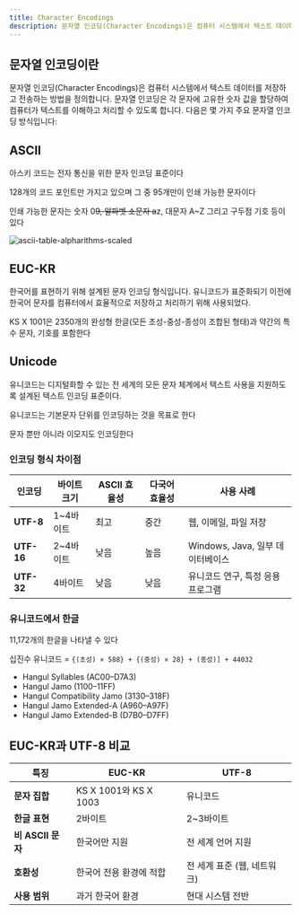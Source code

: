 ```yaml
---
title: Character Encodings
description: 문자열 인코딩(Character Encodings)은 컴퓨터 시스템에서 텍스트 데이터를 저장하고 전송하는 방법을 정의합니다.
---
```



## 문자열 인코딩이란

문자열 인코딩(Character Encodings)은 컴퓨터 시스템에서 텍스트 데이터를 저장하고 전송하는 방법을 정의합니다. 문자열 인코딩은 각 문자에 고유한 숫자 값을 할당하여 컴퓨터가 텍스트를 이해하고 처리할 수 있도록 합니다. 다음은 몇 가지 주요 문자열 인코딩 방식입니다:


## ASCII

아스키 코드는 전자 통신을 위한 문자 인코딩 표준이다

128개의 코드 포인트만 가지고 있으며 그 중 95개만이 인쇄 가능한 문자이다

인쇄 가능한 문자는 숫자 0~~9, 알파벳 소문자 a~~z, 대문자 A\~Z 그리고 구두점 기호 등이 있다

![ascii-table-alpharithms-scaled](../computer-system/assets/ascii-table-alpharithms-scaled.jpg)


## EUC-KR

한국어를 표현하기 위해 설계된 문자 인코딩 형식입니다. 유니코드가 표준화되기 이전에 한국어 문자를 컴퓨터에서 효율적으로 저장하고 처리하기 위해 사용되었다.

KS X 1001은 2350개의 완성형 한글(모든 초성-중성-종성이 조합된 형태)과 약간의 특수 문자, 기호를 포함한다


## Unicode

유니코드는 디지털화할 수 있는 전 세계의 모든 문자 체계에서 텍스트 사용을 지원하도록 설계된 텍스트 인코딩 표준이다.

유니코드는 기본문자 단위를 인코딩하는 것을 목표로 한다

문자 뿐만 아니라 이모지도 인코딩한다


### 인코딩 형식 차이점

| 인코딩        | 바이트 크기  | ASCII 효율성 | 다국어 효율성 | 사용 사례                    |
| ---------- | ------- | --------- | ------- | ------------------------ |
| **UTF-8**  | 1\~4바이트 | 최고        | 중간      | 웹, 이메일, 파일 저장            |
| **UTF-16** | 2\~4바이트 | 낮음        | 높음      | Windows, Java, 일부 데이터베이스 |
| **UTF-32** | 4바이트    | 낮음        | 낮음      | 유니코드 연구, 특정 응용 프로그램      |


### 유니코드에서 한글

11,172개의 한글을 나타낼 수 있다

십진수 유니코드 = `{(초성) × 588} + {(중성) × 28} + (종성)] + 44032`

* Hangul Syllables (AC00–D7A3)
* Hangul Jamo (1100–11FF)
* Hangul Compatibility Jamo (3130–318F)
* Hangul Jamo Extended-A (A960–A97F)
* Hangul Jamo Extended-B (D7B0–D7FF)


## **EUC-KR과 UTF-8 비교**

| **특징**         | **EUC-KR**           | **UTF-8**         |
| -------------- | -------------------- | ----------------- |
| **문자 집합**      | KS X 1001와 KS X 1003 | 유니코드              |
| **한글 표현**      | 2바이트                 | 2\~3바이트           |
| **비 ASCII 문자** | 한국어만 지원              | 전 세계 언어 지원        |
| **호환성**        | 한국어 전용 환경에 적합        | 전 세계 표준 (웹, 네트워크) |
| **사용 범위**      | 과거 한국어 환경            | 현대 시스템 전반         |

